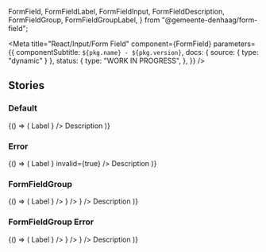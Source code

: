   FormField,
  FormFieldLabel,
  FormFieldInput,
  FormFieldDescription,
  FormFieldGroup,
  FormFieldGroupLabel,
} from "@gemeente-denhaag/form-field";

<Meta
  title="React/Input/Form Field"
  component={FormField}
  parameters={{
    componentSubtitle: `${pkg.name} - ${pkg.version}`,
    docs: { source: { type: "dynamic" } },
    status: {
      type: "WORK IN PROGRESS",
    },
  }}
/>

<Description markdown={readme} />

## Stories

### Default

<Canvas>
  <Story name="Default" args={{}}>
    {() => (
      <FormField>
        <FormFieldLabel htmlFor="textfield-1">Label</FormFieldLabel>
        <FormFieldInput>
          <TextField
            id={"textfield-1"}
            aria-describedby={"description-1"}
            placeholder={"Placeholder"}
            icon={<CalendarIcon />}
          />
        </FormFieldInput>
        <FormFieldDescription id="description-1">Description</FormFieldDescription>
      </FormField>
    )}
  </Story>
</Canvas>

### Error

<Canvas>
  <Story name="Error" args={{}}>
    {() => (
      <FormField error={true}>
        <FormFieldLabel htmlFor="textfield-1">Label</FormFieldLabel>
        <FormFieldInput>
          <TextField
            id={"textfield-1"}
            aria-describedby={"description-1"}
            placeholder={"Placeholder"}
            icon={<CalendarIcon />}
            invalid={true}
          />
        </FormFieldInput>
        <FormFieldDescription id="description-1">Description</FormFieldDescription>
      </FormField>
    )}
  </Story>
</Canvas>

### FormFieldGroup

<Canvas>
  <Story name="FormFieldGroup" args={{}}>
    {() => (
      <FormFieldGroup aria-describedby={"description-1"}>
        <FormFieldGroupLabel>Label</FormFieldGroupLabel>
        <FormFieldInput>
          <FormControlLabel
            label="Checkbox One"
            input={
              <Checkbox id={"checkbox-1"} onChange={action("Checkbox One action")} name={"checkbox"} value={"one"} />
            }
          />
          <FormControlLabel
            label="Checkbox Two"
            input={
              <Checkbox id={"checkbox-2"} onChange={action("Checkbox Two action")} name={"checkbox"} value={"two"} />
            }
          />
          <FormControlLabel
            label="Checkbox Three"
            input={
              <Checkbox
                id={"checkbox-3"}
                onChange={action("Checkbox Three action")}
                name={"checkbox"}
                value={"three"}
              />
            }
          />
        </FormFieldInput>
        <FormFieldDescription id="description-1">Description</FormFieldDescription>
      </FormFieldGroup>
    )}
  </Story>
</Canvas>

### FormFieldGroup Error

<Canvas>
  <Story name="FormFieldGroup Error" args={{}}>
    {() => (
      <FormFieldGroup error={true} aria-describedby={"description-1"}>
        <FormFieldGroupLabel>Label</FormFieldGroupLabel>
        <FormFieldInput>
          <FormControlLabel
            label="Checkbox One"
            input={
              <Checkbox
                id={"checkbox-1"}
                error={true}
                onChange={action("Checkbox One action")}
                name={"checkbox"}
                value={"one"}
              />
            }
          />
          <FormControlLabel
            label="Checkbox Two"
            input={
              <Checkbox
                id={"checkbox-2"}
                error={true}
                onChange={action("Checkbox Two action")}
                name={"checkbox"}
                value={"two"}
              />
            }
          />
          <FormControlLabel
            label="Checkbox Three"
            input={
              <Checkbox
                id={"checkbox-3"}
                error={true}
                onChange={action("Checkbox Three action")}
                name={"checkbox"}
                value={"three"}
              />
            }
          />
        </FormFieldInput>
        <FormFieldDescription id="description-1">Description</FormFieldDescription>
      </FormFieldGroup>
    )}
  </Story>
</Canvas>
